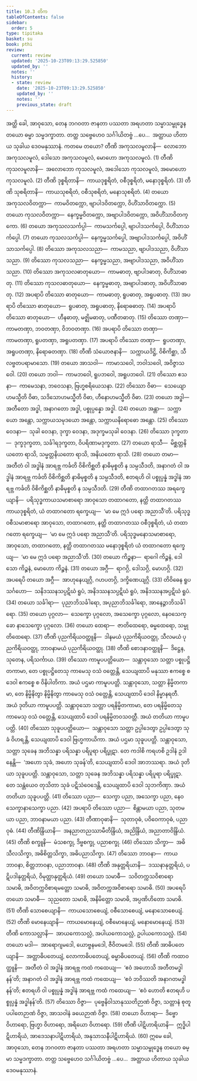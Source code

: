 ```yaml
---
title: 10.3 တိက
tableOfContents: false
sidebar:
  order: 5
type: tipitaka
basket: su
book: pthi
review:
  current: review
  updated: '2025-10-23T09:13:29.525850'
  updated_by: ''
  notes: ''
  history:
  - state: review
    date: '2025-10-23T09:13:29.525850'
    updated_by: ''
    notes: ''
    previous_state: draft
---
```



<ReviewStatus review={frontmatter.review} showDetails={true} />

<HypothesisAnnotation frontmatter={frontmatter} />

<DynamicBreadcrumb />

<Division number="305" book="pthi" e="ch" v="8" p="180">

<Paragraph number="818" book="pthi">
အတ္ထိ ခေါ, အာဝုသော, တေန ဘဂဝတာ ဇာနတာ ပဿတာ အရဟတာ သမ္မာသမ္ဗုဒ္ဓေန တယော ဓမ္မာ သမ္မဒက္ခာတာ. တတ္ထ သဗ္ဗေဟေဝ သင်္ဂါယိတဗ္ဗံ …ပေ…  အတ္ထာယ ဟိတာယ သုခါယ ဒေဝမနုဿာနံ. ကတမေ တယော?
</Paragraph>

<Paragraph number="819" book="pthi">
တီဏိ အကုသလမူလာနိ—  လောဘော အကုသလမူလံ, ဒေါသော အကုသလမူလံ, မောဟော အကုသလမူလံ. (1)
</Paragraph>

<Paragraph number="820" book="pthi">
တီဏိ ကုသလမူလာနိ—  အလောဘော ကုသလမူလံ, အဒေါသော ကုသလမူလံ, အမောဟော ကုသလမူလံ. (2)
</Paragraph>

<Paragraph number="821" book="pthi">
တီဏိ ဒုစ္စရိတာနိ—  ကာယဒုစ္စရိတံ, ဝစီဒုစ္စရိတံ, မနောဒုစ္စရိတံ. (3)
</Paragraph>

<Paragraph number="822" book="pthi">
တီဏိ သုစရိတာနိ—  ကာယသုစရိတံ, ဝစီသုစရိတံ, မနောသုစရိတံ. (4)
</Paragraph>

<Paragraph number="823" book="pthi">
တယော အကုသလဝိတက္ကာ—  ကာမဝိတက္ကော, ဗျာပါဒဝိတက္ကော, ဝိဟိံသာဝိတက္ကော. (5)
</Paragraph>

<Paragraph number="824" book="pthi">
တယော ကုသလဝိတက္ကာ—  နေက္ခမ္မဝိတက္ကော, အဗျာပါဒဝိတက္ကော, အဝိဟိံသာဝိတက္ကော. (6)
</Paragraph>

<Paragraph number="825" book="pthi">
တယော အကုသလသင်္ကပ္ပါ—  ကာမသင်္ကပ္ပေါ, ဗျာပါဒသင်္ကပ္ပေါ, ဝိဟိံသာသင်္ကပ္ပေါ. (7)
</Paragraph>

<Paragraph number="826" book="pthi">
တယော ကုသလသင်္ကပ္ပါ—  နေက္ခမ္မသင်္ကပ္ပေါ, အဗျာပါဒသင်္ကပ္ပေါ, အဝိဟိံသာသင်္ကပ္ပေါ. (8)
</Paragraph>

<Paragraph number="827" book="pthi">
တိဿော အကုသလသညာ—  ကာမသညာ, ဗျာပါဒသညာ, ဝိဟိံသာသညာ. (9)
</Paragraph>

<Paragraph number="828" book="pthi">
တိဿော ကုသလသညာ—  နေက္ခမ္မသညာ, အဗျာပါဒသညာ, အဝိဟိံသာသညာ. (10)
</Paragraph>

<Paragraph number="829" book="pthi">
တိဿော အကုသလဓာတုယော—  ကာမဓာတု, ဗျာပါဒဓာတု, ဝိဟိံသာဓာတု. (11)
</Paragraph>

<Paragraph number="830" book="pthi">
တိဿော ကုသလဓာတုယော—  နေက္ခမ္မဓာတု, အဗျာပါဒဓာတု, အဝိဟိံသာဓာတု. (12)
</Paragraph>

<Paragraph number="831" book="pthi">
အပရာပိ တိဿော ဓာတုယော—  ကာမဓာတု, ရူပဓာတု, အရူပဓာတု. (13)
</Paragraph>

<Paragraph number="832" book="pthi">
အပရာပိ တိဿော ဓာတုယော—  ရူပဓာတု, အရူပဓာတု, နိရောဓဓာတု. (14)
</Paragraph>

<Paragraph number="833" book="pthi">
အပရာပိ တိဿော ဓာတုယော—  ဟီနဓာတု, မဇ္ဈိမဓာတု, ပဏီတဓာတု. (15)
</Paragraph>

<Paragraph number="834" book="pthi">
တိဿော တဏှာ—  ကာမတဏှာ, ဘဝတဏှာ, ဝိဘဝတဏှာ. (16)
</Paragraph>

<Paragraph number="835" book="pthi">
အပရာပိ တိဿော တဏှာ—  ကာမတဏှာ, ရူပတဏှာ, အရူပတဏှာ. (17)
</Paragraph>

<Paragraph number="836" book="pthi">
အပရာပိ တိဿော တဏှာ—  ရူပတဏှာ, အရူပတဏှာ, နိရောဓတဏှာ. (18)
</Paragraph>

<Paragraph number="837" book="pthi">
တီဏိ သံယောဇနာနိ—  သက္ကာယဒိဋ္ဌိ, ဝိစိကိစ္ဆာ, သီလဗ္ဗတပရာမာသော. (19)
</Paragraph>

<Paragraph number="838" book="pthi">
တယော အာသဝါ—  ကာမာသဝေါ, ဘဝါသဝေါ, အဝိဇ္ဇာသဝေါ. (20)
</Paragraph>

<Paragraph number="839" book="pthi">
တယော ဘဝါ—  ကာမဘဝေါ, ရူပဘဝေါ, အရူပဘဝေါ. (21)
</Paragraph>

<Paragraph number="840" book="pthi">
တိဿော ဧသနာ—  ကာမေသနာ, ဘဝေသနာ, ဗြဟ္မစရိယေသနာ. (22)
</Paragraph>

<Paragraph number="841" book="pthi">
တိဿော ဝိဓာ—  သေယျောဟမသ္မီတိ ဝိဓာ, သဒိသောဟမသ္မီတိ ဝိဓာ, ဟီနောဟမသ္မီတိ ဝိဓာ. (23)
</Paragraph>

<Paragraph number="842" book="pthi">
တယော အဒ္ဓါ—  အတီတော အဒ္ဓါ, အနာဂတော အဒ္ဓါ, ပစ္စုပ္ပန္နော အဒ္ဓါ. (24)
</Paragraph>

<Paragraph number="843" book="pthi">
တယော အန္တာ—  သက္ကာယော အန္တော, သက္ကာယသမုဒယော အန္တော, သက္ကာယနိရောဓော အန္တော. (25)
</Paragraph>

<Paragraph number="844" book="pthi">
တိဿော ဝေဒနာ—  သုခါ ဝေဒနာ, ဒုက္ခာ ဝေဒနာ, အဒုက္ခမသုခါ ဝေဒနာ. (26)
</Paragraph>

<Paragraph number="845" book="pthi">
တိဿော ဒုက္ခတာ—  ဒုက္ခဒုက္ခတာ, သင်္ခါရဒုက္ခတာ, ဝိပရိဏာမဒုက္ခတာ. (27)
</Paragraph>

<Paragraph number="846" book="pthi">
တယော ရာသီ—  မိစ္ဆတ္တနိယတော ရာသိ, သမ္မတ္တနိယတော ရာသိ, အနိယတော ရာသိ. (28)
</Paragraph>

<Paragraph number="847" book="pthi">
တယော တမာ—  အတီတံ ဝါ အဒ္ဓါနံ အာရဗ္ဘ ကင်္ခတိ ဝိစိကိစ္ဆတိ နာဓိမုစ္စတိ န သမ္ပသီဒတိ, အနာဂတံ ဝါ အဒ္ဓါနံ အာရဗ္ဘ ကင်္ခတိ ဝိစိကိစ္ဆတိ နာဓိမုစ္စတိ န သမ္ပသီဒတိ, ဧတရဟိ ဝါ ပစ္စုပ္ပန္နံ အဒ္ဓါနံ အာရဗ္ဘ ကင်္ခတိ ဝိစိကိစ္ဆတိ နာဓိမုစ္စတိ န သမ္ပသီဒတိ. (29)
</Paragraph>

<Paragraph number="848" book="pthi">
တီဏိ တထာဂတဿ အရက္ခေယျာနိ—  ပရိသုဒ္ဓကာယသမာစာရော အာဝုသော တထာဂတော, နတ္ထိ တထာဂတဿ ကာယဒုစ္စရိတံ, ယံ တထာဂတော ရက္ခေယျ—  ‘မာ မေ ဣဒံ ပရော အညာသီ’တိ. ပရိသုဒ္ဓဝစီသမာစာရော အာဝုသော, တထာဂတော, နတ္ထိ တထာဂတဿ ဝစီဒုစ္စရိတံ, ယံ တထာဂတော ရက္ခေယျ—  ‘မာ မေ ဣဒံ ပရော အညာသီ’တိ. ပရိသုဒ္ဓမနောသမာစာရော, အာဝုသော, တထာဂတော, နတ္ထိ တထာဂတဿ မနောဒုစ္စရိတံ ယံ တထာဂတော ရက္ခေယျ—  ‘မာ မေ ဣဒံ ပရော အညာသီ’တိ. (30)
</Paragraph>

<Paragraph number="849" book="pthi">
တယော ကိဉ္စနာ—  ရာဂေါ ကိဉ္စနံ, ဒေါသော ကိဉ္စနံ, မောဟော ကိဉ္စနံ. (31)
</Paragraph>

<Paragraph number="850" book="pthi">
တယော အဂ္ဂီ—  ရာဂဂ္ဂိ, ဒေါသဂ္ဂိ, မောဟဂ္ဂိ. (32)
</Paragraph>

<Paragraph number="851" book="pthi">
အပရေပိ တယော အဂ္ဂီ—  အာဟုနေယျဂ္ဂိ, ဂဟပတဂ္ဂိ, ဒက္ခိဏေယျဂ္ဂိ. (33)
</Paragraph>

<Paragraph number="852" book="pthi">
တိဝိဓေန ရူပသင်္ဂဟော—  သနိဒဿနသပ္ပဋိဃံ ရူပံ, အနိဒဿနသပ္ပဋိဃံ ရူပံ, အနိဒဿနအပ္ပဋိဃံ ရူပံ. (34)
</Paragraph>

<Paragraph number="853" book="pthi">
တယော သင်္ခါရာ—  ပုညာဘိသင်္ခါရော, အပုညာဘိသင်္ခါရော, အာနေဉ္ဇာဘိသင်္ခါရော. (35)
</Paragraph>

<Paragraph number="854" book="pthi">
တယော ပုဂ္ဂလာ—  သေက္ခော ပုဂ္ဂလော, အသေက္ခော ပုဂ္ဂလော, နေဝသေက္ခော နာသေက္ခော ပုဂ္ဂလော. (36)
</Paragraph>

<Paragraph number="855" book="pthi">
တယော ထေရာ—  ဇာတိထေရော, ဓမ္မထေရော, သမ္မုတိထေရော. (37)
</Paragraph>

<Paragraph number="856" book="pthi">
တီဏိ ပုညကိရိယဝတ္ထူနိ—  ဒါနမယံ ပုညကိရိယဝတ္ထု, သီလမယံ ပုညကိရိယဝတ္ထု, ဘာဝနာမယံ ပုညကိရိယဝတ္ထု. (38)
</Paragraph>

<Paragraph number="857" book="pthi">
တီဏိ စောဒနာဝတ္ထူနိ—  ဒိဋ္ဌေန, သုတေန, ပရိသင်္ကာယ. (39)
</Paragraph>

<Paragraph number="858" book="pthi">
တိဿော ကာမူပပတ္တိယော—  သန္တာဝုသော သတ္တာ ပစ္စုပဋ္ဌိတကာမာ, တေ ပစ္စုပဋ္ဌိတေသု ကာမေသု ဝသံ ဝတ္တေန္တိ, သေယျထာပိ မနုဿာ ဧကစ္စေ စ ဒေဝါ ဧကစ္စေ စ ဝိနိပါတိကာ. အယံ ပဌမာ ကာမူပပတ္တိ. သန္တာဝုသော, သတ္တာ နိမ္မိတကာမာ, တေ နိမ္မိနိတွာ နိမ္မိနိတွာ ကာမေသု ဝသံ ဝတ္တေန္တိ, သေယျထာပိ ဒေဝါ နိမ္မာနရတီ. အယံ ဒုတိယာ ကာမူပပတ္တိ. သန္တာဝုသော သတ္တာ ပရနိမ္မိတကာမာ, တေ ပရနိမ္မိတေသု ကာမေသု ဝသံ ဝတ္တေန္တိ, သေယျထာပိ ဒေဝါ ပရနိမ္မိတဝသဝတ္တီ. အယံ တတိယာ ကာမူပပတ္တိ. (40)
</Paragraph>

<Paragraph number="859" book="pthi">
တိဿော သုခူပပတ္တိယော—  သန္တာဝုသော သတ္တာ ဥပ္ပါဒေတွာ ဥပ္ပါဒေတွာ သုခံ ဝိဟရန္တိ, သေယျထာပိ ဒေဝါ ဗြဟ္မကာယိကာ. အယံ ပဌမာ သုခူပပတ္တိ. သန္တာဝုသော, သတ္တာ သုခေန အဘိသန္နာ ပရိသန္နာ ပရိပူရာ ပရိပ္ဖုဋာ. တေ ကဒါစိ ကရဟစိ ဥဒါနံ ဥဒါနေန္တိ—  ‘အဟော သုခံ, အဟော သုခန်’တိ, သေယျထာပိ ဒေဝါ အာဘဿရာ. အယံ ဒုတိယာ သုခူပပတ္တိ. သန္တာဝုသော, သတ္တာ သုခေန အဘိသန္နာ ပရိသန္နာ ပရိပူရာ ပရိပ္ဖုဋာ. တေ သန္တံယေဝ တုသိတာ သုခံ ပဋိသံဝေဒေန္တိ, သေယျထာပိ ဒေဝါ သုဘကိဏှာ. အယံ တတိယာ သုခူပပတ္တိ. (41)
</Paragraph>

<Paragraph number="860" book="pthi">
တိဿော ပညာ—  သေက္ခာ ပညာ, အသေက္ခာ ပညာ, နေဝသေက္ခာနာသေက္ခာ ပညာ. (42)
</Paragraph>

<Paragraph number="861" book="pthi">
အပရာပိ တိဿော ပညာ—  စိန္တာမယာ ပညာ, သုတမယာ ပညာ, ဘာဝနာမယာ ပညာ. (43)
</Paragraph>

<Paragraph number="862" book="pthi">
တီဏာဝုဓာနိ—  သုတာဝုဓံ, ပဝိဝေကာဝုဓံ, ပညာဝုဓံ. (44)
</Paragraph>

<Paragraph number="863" book="pthi">
တီဏိန္ဒြိယာနိ—  အနညာတညဿာမီတိန္ဒြိယံ, အညိန္ဒြိယံ, အညာတာဝိန္ဒြိယံ. (45)
</Paragraph>

<Paragraph number="864" book="pthi">
တီဏိ စက္ခူနိ—  မံသစက္ခု, ဒိဗ္ဗစက္ခု, ပညာစက္ခု. (46)
</Paragraph>

<Paragraph number="865" book="pthi">
တိဿော သိက္ခာ—  အဓိသီလသိက္ခာ, အဓိစိတ္တသိက္ခာ, အဓိပညာသိက္ခာ. (47)
</Paragraph>

<Paragraph number="866" book="pthi">
တိဿော ဘာဝနာ—  ကာယဘာဝနာ, စိတ္တဘာဝနာ, ပညာဘာဝနာ. (48)
</Paragraph>

<Paragraph number="867" book="pthi">
တီဏိ အနုတ္တရိယာနိ—  ဒဿနာနုတ္တရိယံ, ပဋိပဒါနုတ္တရိယံ, ဝိမုတ္တာနုတ္တရိယံ. (49)
</Paragraph>

<Paragraph number="868" book="pthi">
တယော သမာဓီ—  သဝိတက္ကသဝိစာရော သမာဓိ, အဝိတက္ကဝိစာရမတ္တော သမာဓိ, အဝိတက္ကအဝိစာရော သမာဓိ. (50)
</Paragraph>

<Paragraph number="869" book="pthi">
အပရေပိ တယော သမာဓီ—  သုညတော သမာဓိ, အနိမိတ္တော သမာဓိ, အပ္ပဏိဟိတော သမာဓိ. (51)
</Paragraph>

<Paragraph number="870" book="pthi">
တီဏိ သောစေယျာနိ—  ကာယသောစေယျံ, ဝစီသောစေယျံ, မနောသောစေယျံ. (52)
</Paragraph>

<Paragraph number="871" book="pthi">
တီဏိ မောနေယျာနိ—  ကာယမောနေယျံ, ဝစီမောနေယျံ, မနောမောနေယျံ. (53)
</Paragraph>

<Paragraph number="872" book="pthi">
တီဏိ ကောသလ္လာနိ—  အာယကောသလ္လံ, အပါယကောသလ္လံ, ဥပါယကောသလ္လံ. (54)
</Paragraph>

<Paragraph number="873" book="pthi">
တယော မဒါ—  အာရောဂျမဒေါ, ယောဗ္ဗနမဒေါ, ဇီဝိတမဒေါ. (55)
</Paragraph>

<Paragraph number="874" book="pthi">
တီဏိ အာဓိပတေယျာနိ—  အတ္တာဓိပတေယျံ, လောကာဓိပတေယျံ, ဓမ္မာဓိပတေယျံ. (56)
</Paragraph>

<Paragraph number="875" book="pthi">
တီဏိ ကထာဝတ္ထူနိ—  အတီတံ ဝါ အဒ္ဓါနံ အာရဗ္ဘ ကထံ ကထေယျ—  ‘ဧဝံ အဟောသိ အတီတမဒ္ဓါနန်’တိ; အနာဂတံ ဝါ အဒ္ဓါနံ အာရဗ္ဘ ကထံ ကထေယျ—  ‘ဧဝံ ဘဝိဿတိ အနာဂတမဒ္ဓါနန်’တိ; ဧတရဟိ ဝါ ပစ္စုပ္ပန္နံ အဒ္ဓါနံ အာရဗ္ဘ ကထံ ကထေယျ—  ‘ဧဝံ ဟောတိ ဧတရဟိ ပစ္စုပ္ပန္နံ အဒ္ဓါနန်’တိ. (57)
</Paragraph>

<Paragraph number="876" book="pthi">
တိဿော ဝိဇ္ဇာ—  ပုဗ္ဗေနိဝါသာနုဿတိဉာဏံ ဝိဇ္ဇာ, သတ္တာနံ စုတူပပါတေဉာဏံ ဝိဇ္ဇာ, အာသဝါနံ ခယေဉာဏံ ဝိဇ္ဇာ. (58)
</Paragraph>

<Paragraph number="877" book="pthi">
တယော ဝိဟာရာ—  ဒိဗ္ဗော ဝိဟာရော, ဗြဟ္မာ ဝိဟာရော, အရိယော ဝိဟာရော. (59)
</Paragraph>

<Paragraph number="878" book="pthi">
တီဏိ ပါဋိဟာရိယာနိ—  ဣဒ္ဓိပါဋိဟာရိယံ, အာဒေသနာပါဋိဟာရိယံ, အနုသာသနီပါဋိဟာရိယံ. (60)
</Paragraph>

<Paragraph number="879" book="pthi">
ဣမေ ခေါ, အာဝုသော, တေန ဘဂဝတာ ဇာနတာ ပဿတာ အရဟတာ သမ္မာသမ္ဗုဒ္ဓေန တယော ဓမ္မာ သမ္မဒက္ခာတာ. တတ္ထ သဗ္ဗေဟေဝ သင်္ဂါယိတဗ္ဗံ …ပေ…  အတ္ထာယ ဟိတာယ သုခါယ ဒေဝမနုဿာနံ.
</Paragraph>
</Division>